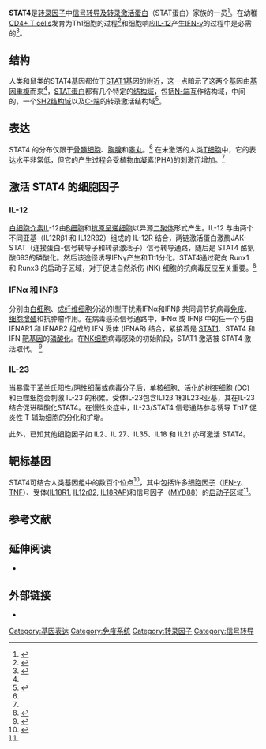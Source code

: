 {{infobox_gene}}
'''STAT4'''是[[转录因子|转录因子]]中[[信号转导及转录激活蛋白|信号转导及转录激活蛋白]]（STAT蛋白）家族的一员<ref name="1 Yamamoto 1994">{{Cite journal 
| author = Yamamoto K, Quelle FW, Thierfelder WE, Kreider BL, Gilbert DJ, Jenkins NA, Copeland NG, Silvennoinen O, Ihle JN
| title = Stat4, a novel gamma interferon activation site-binding protein expressed in early myeloid differentiation 
| url = https://archive.org/details/sim_molecular-and-cellular-biology_1994-07_14_7/page/4342
| journal = Molecular and cellular biology 
| volume = 14 
| issue = 7 
| pages = 4342–4349 
| year = 1994 
| pmid = 8007943 
| pmc = 358805
}}</ref>。在幼稚[[輔助性T細胞|CD4+ T cells]]发育为Th1细胞的过程<ref name="2 Kaplan 2005">{{cite journal|title=STAT4|journal=Immunologic Research|doi=10.1385/ir:31:3:231|url=https://link.springer.com/article/10.1385/IR:31:3:231|date=2005-04-01|volume=31|issue=3|language=en|pages=231–241|issn=0257-277X|accessdate=2018-04-03|author=Mark H. Kaplan|archive-date=2018-06-02|archive-url=https://web.archive.org/web/20180602115200/https://link.springer.com/article/10.1385%2FIR%3A31%3A3%3A231|dead-url=no}}</ref>和细胞响应[[白细胞介素-12|IL-12]]产生[[Γ-干扰素|IFN-γ]]的过程中是必需的<ref name="3 Bacon 1995">{{cite journal|url=http://www.pnas.org/cgi/doi/10.1073/pnas.92.16.7307|pages=7307–7311|title=Interleukin 12 induces tyrosine phosphorylation and activation of STAT4 in human lymphocytes.|journal=Proceedings of the National Academy of Sciences|volume=92|issue=16|language=en|accessdate=2018-04-03|doi=10.1073/pnas.92.16.7307|author=C. M. Bacon, E. F. Petricoin, J. R. Ortaldo, R. C. Rees, A. C. Larner, J. A. Johnston, J. J. O'Shea}}</ref>。

==结构==
人类和鼠类的STAT4基因都位于[[STAT1|STAT1]]基因的附近，这一点暗示了这两个基因由[[基因重複|基因重複]]而来<ref name="1 Yamamoto 1994"/>，[[STAT蛋白|STAT蛋白]]都有几个特定的[[结构域|结构域]]，包括[[N-末端|N-端]]互作结构域，中间的{{le|DNA结合结构域|DNA-binding domain}}，一个[[SH2结构域|SH2结构域]]以及[[C-末端|C-端]]的转录激活结构域<ref name="4 Chang 2003">{{cite journal|title=STAT4 Requires the N-terminal Domain for Efficient Phosphorylation|date=2003-08-22|doi=10.1074/jbc.m302776200|language=en|journal=Journal of Biological Chemistry|volume=278|issue=34|url=http://www.jbc.org/content/278/34/32471|pages=32471–32477|issn=0021-9258|accessdate=2018-04-03|author=Hua-Chen Chang, Shangming Zhang, India Oldham, Lisa Naeger, Timothy Hoey, Mark H. Kaplan|archive-date=2018-06-04|archive-url=https://web.archive.org/web/20180604050325/http://www.jbc.org/content/278/34/32471|dead-url=no}}</ref>。

==表达==
STAT4 的分布仅限于[[骨髓细胞|骨髓细胞]]、[[胸腺|胸腺]]和[[睾丸|睾丸]]。<ref name="1 Yamamoto 1994"/> 在未激活的人类[[T细胞|T细胞]]中，它的表达水平非常低，但它的产生过程会受[[植物血凝素|植物血凝素]](PHA)的刺激而增加。<ref name="3 Bacon 1995"/>

==激活 STAT4 的细胞因子==
===IL-12===
[[白细胞介素|白细胞介素]]IL-12由[[B细胞|B细胞]]和[[抗原呈递细胞|抗原呈递细胞]]以异源[[二聚体|二聚体]]形式产生。IL-12 与由两个不同亚基（IL12Rβ1 和 IL12Rβ2）组成的 IL-12R 结合，两链激活蛋白激酶JAK-STAT（连接蛋白-信号转导子和转录激活子）信号转导通路，随后是 STAT4 酪氨酸693的磷酸化。然后该途径诱导IFNγ产生和Th1分化。STAT4通过靶向 Runx1 和 Runx3 的启动子区域，对于促进自然杀伤 (NK) 细胞的抗病毒反应至关重要。<ref name="5 Wurster 2000">{{cite journal|url=http://www.nature.com/articles/1203485|pages=2577–2584|title=The biology of Stat4 and Stat6|journal=Oncogene|volume=19|issue=21|issn=1476-5594|date=2000/05|language=En|accessdate=2018-04-03|doi=10.1038/sj.onc.1203485|author=Andrea L Wurster, Takashi Tanaka, Michael J Grusby|archive-date=2019-02-17|archive-url=https://web.archive.org/web/20190217210903/https://www.nature.com/articles/1203485|dead-url=no}}</ref>

===IFNα 和 INFβ ===
分别由[[白细胞|白细胞]]、[[成纤维细胞|成纤维细胞]]分泌的I型干扰素IFNα和IFNβ 共同调节抗病毒[[免疫|免疫]]、[[细胞增殖|细胞增殖]]和抗肿瘤作用。在病毒感染信号通路中，IFNα 或 IFNβ 中的任一个与由 IFNAR1 和 IFNAR2 组成的 IFN 受体 (IFNAR) 结合，紧接着是 [[STAT1|STAT1]]、STAT4 和 IFN [[靶基因|靶基因]]的[[磷酸化|磷酸化]]。在[[NK细胞|NK细胞]]病毒感染的初始阶段，STAT1 激活被 STAT4 激活取代。
<ref>{{cite journal |author1=Kumaran Satyanarayanan, S. |author2=El Kebir, D. |author3=Soboh, S. |title=IFN-β is a macrophage-derived effector cytokine facilitating the resolution of bacterial inflammation |journal=Nature Communications |date=2019-08-02 |doi=10.1038/s41467-019-10903-9 |url=https://www.nature.com/articles/s41467-019-10903-9 |access-date=2021-08-09 |archive-date=2021-08-09 |archive-url=https://web.archive.org/web/20210809092342/https://www.nature.com/articles/s41467-019-10903-9 |dead-url=no }}</ref>

===IL-23===
当暴露于革兰氏阳性/阴性细菌或病毒分子后，单核细胞、活化的树突细胞 (DC) 和巨噬细胞会刺激 IL-23 的积累。受体IL-23包含IL12β 1和IL23R亚基，其在IL-23结合促进磷酸化STAT4。在慢性炎症中，IL-23/STAT4 信号通路参与诱导 Th17 促炎性 T 辅助细胞的分化和扩增。

此外，已知其他细胞因子如 IL2、IL 27、IL35、IL18 和 IL21 亦可激活 STAT4。

==靶标基因==
STAT4可结合人类基因组中的数百个位点<ref name="6 Good 2009">{{cite journal|title=Temporal Induction Pattern of STAT4 Target Genes Defines Potential for Th1 Lineage-Specific Programming|journal=The Journal of Immunology|date=2009-09-15|doi=10.4049/jimmunol.0901411|url=http://www.jimmunol.org/content/183/6/3839|language=en|volume=183|issue=6|pages=3839–3847|issn=0022-1767|accessdate=2018-04-03|author=Seth R. Good, Vivian T. Thieu, Anubhav N. Mathur, Qing Yu, Gretta L. Stritesky, Norman Yeh, John T. O'Malley, Narayanan B. Perumal, Mark H. Kaplan|archive-date=2018-06-02|archive-url=https://web.archive.org/web/20180602021621/http://www.jimmunol.org/content/183/6/3839|dead-url=no}}</ref>，其中包括许多[[细胞因子|细胞因子]]（[[Γ-干扰素|IFN-γ]]、[[肿瘤坏死因子|TNF]]）、受体([[IL18R1|IL18R1]], [[Interleukin_12_receptor,_beta_2_subunit|IL12rβ2]], [[IL18RAP|IL18RAP]])和信号因子（[[MYD88|MYD88]]）的[[启动子|启动子]]区域<ref name="6 Good 2009"/>。

==参考文献==
{{Reflist}}

==延伸阅读==
*{{cite journal | author=Svenungsson E, Gustafsson J, Leonard D, Sandling J, Gunnarsson I, Nordmark G, Jönsen A, Bengtsson AA, Sturfelt G, Rantapää-Dahlqvist S, Elvin K, Sundin U, Garnier S, Simard JF, Sigurdsson S, Padyukov L, Syvänen AC, Rönnblom L. | title= A STAT4 risk allele is associated with ischaemic cerebrovascular events and anti-phospholipid antibodies in systemic lupus erythematosus.  | url=https://archive.org/details/sim_annals-of-the-rheumatic-diseases_2010-05_69_5/page/834 |  journal=Ann Rheum Dis. | volume=69 | issue=5 | pages=834–40. |  year=2010 | pmid=19762360  | doi=10.1136/ard.2009.115535}}

==外部链接==
* {{MeshName|STAT4+Transcription+Factor}}

{{Transcription factors|g4}}
{{JAK-STAT信号通路}}

{{DEFAULTSORT:Stat4}}
[[Category:基因表达|Category:基因表达]]
[[Category:免疫系统|Category:免疫系统]]
[[Category:转录因子|Category:转录因子]]
[[Category:信号转导|Category:信号转导]]